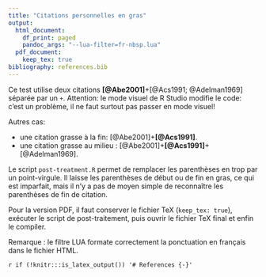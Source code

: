 ```yaml
---
title: "Citations personnelles en gras"
output:
  html_document:
    df_print: paged
    pandoc_args: "--lua-filter=fr-nbsp.lua"
  pdf_document:
    keep_tex: true
bibliography: references.bib
---
```


Ce test utilise deux citations **[@Abe2001]**+[@Acs1991; @Adelman1969] séparée par un `+`.
Attention: le mode visuel de R Studio modifie le code: c'est un problème, il ne faut surtout pas passer en mode visuel!

Autres cas:

- une citation grasse à la fin: [@Abe2001]+**[@Acs1991]**.
- une citation grasse au milieu : [@Abe2001]+**[@Acs1991]**+[@Adelman1969].

Le script `post-treatment.R` permet de remplacer les parenthèses en trop par un point-virgule.
Il laisse les parenthèses de début ou de fin en gras, ce qui est imparfait, mais il n'y a pas de moyen simple de reconnaître les parenthèses de fin de citation.

Pour la version PDF, il faut conserver le fichier TeX (`keep_tex: true`), exécuter le script de post-traitement, puis ouvrir le fichier TeX final et enfin le compiler.

Remarque : le filtre LUA formate correctement la ponctuation en français dans le fichier HTML.

`r if (!knitr:::is_latex_output()) '# References {-}'`

